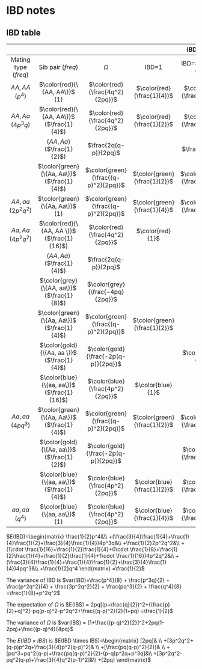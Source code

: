 # IBD notes {#IBD-fam}

## IBD table

| |  | | | IBD $(freq)$ | | |
|:--:|:--:|:--:|:--:|:-:|:-:|:-:|
|Mating type ($freq$) | Sib pair ($freq$) |$\Omega$ | IBD=1 | IBD=$\frac{1}{2}$ | IBD=0 | $E(IBD)$ | $IBS$|
| $AA , AA$ ($p^4$)| $\color{red}{\{AA, AA\}}$ (1) |$\color{red}{\frac{4q^2}{2pq}}$ | $\color{red}{\frac{1}{4}}$ | $\color{red}{\frac{1}{2}}$ |$\color{red}{\frac{1}{4}}$ | $\color{red}{\frac{1}{2}}$ |
| $AA , Aa$ ($4p^3q$)| $\color{red}{\{AA, AA\}}$ ($\frac{1}{4}$) | $\color{red}{\frac{4q^2}{2pq}}$ | $\color{red}{\frac{1}{2}}$ | $\color{red}{\frac{1}{2}}$ | |$\color{red}{\frac{3}{4}}$ |
| | $\{AA, Aa\}$ ($\frac{1}{2}$) | $\frac{2q(q-p)}{2pq}$ | | $\frac{1}{2}$ | $\frac{1}{2}$ | $\frac{1}{4}$ |
| | $\color{green}{\{Aa, Aa\}}$ ($\frac{1}{4}$) |$\color{green}{\frac{(q-p)^2}{2pq}}$ |$\color{green}{\frac{1}{2}}$ | $\color{green}{\frac{1}{2}}$ | | $\color{green}{\frac{3}{4}}$ |
| $AA , aa$ ($2p^2q^2$)| $\color{green}{\{Aa, Aa\}}$ (1) | $\color{green}{\frac{(q-p)^2}{2pq}}$ |$\color{green}{\frac{1}{4}}$ | $\color{green}{\frac{1}{2}}$ | $\color{green}{\frac{1}{4}}$ | $\color{green}{\frac{1}{2}}$ |
| $Aa , Aa$ ($4p^2q^2$) | $\color{red}{\{AA, AA \}}$ ($\frac{1}{16}$) |$\color{red}{\frac{4q^2}{2pq}}$ | $\color{red}{1}$| | | $\color{red}{1}$|
| | $\{AA, Aa \}$ ($\frac{1}{4}$) |$\frac{2q(q-p)}{2pq}$ |  | $1$ | | $\frac{1}{2}$|
| | $\color{grey}{\{AA, aa\}}$  ($\frac{1}{8}$) |$\color{grey}{\frac{-4pq}{2pq}}$ | | | $\color{grey}{1}$| $\color{grey}{0}$|
| | $\color{green}{\{Aa, Aa\}}$  ($\frac{1}{4}$) |$\color{green}{\frac{(q-p)^2}{2pq}}$ | $\color{green}{\frac{1}{2}}$| | $\color{green}{\frac{1}{2}}$| $\color{green}{\frac{1}{2}}$|
| | $\color{gold}{\{Aa, aa \}}$  ($\frac{1}{4}$) |$\color{gold}{\frac{-2p(q-p)}{2pq}}$ | |$\color{gold}{1}$ | | $\color{gold}{\frac{1}{2}}$|
| | $\color{blue}{\{aa, aa\}}$  ($\frac{1}{16}$) | $\color{blue}{\frac{4p^2}{2pq}}$ |$\color{blue}{1}$| | | $\color{blue}{1}$|
| $Aa, aa$ ($4pq^3$)| $\color{green}{\{Aa, Aa\}}$ ($\frac{1}{4}$) |$\color{green}{\frac{(q-p)^2}{2pq}}$  | $\color{green}{\frac{1}{2}}$ | $\color{green}{\frac{1}{2}}$ |  | $\color{green}{\frac{3}{4}}$|
| | $\color{gold}{\{Aa, aa\}}$ ($\frac{1}{2}$) |$\color{gold}{\frac{-2p(q-p)}{2pq}}$ | | $\color{gold}{\frac{1}{2}}$ |  $\color{gold}{\frac{1}{2}}$ | $\color{gold}{\frac{1}{4}}$|
| | $\color{blue}{\{aa, aa\}}$ ($\frac{1}{4}$) |$\color{blue}{\frac{4p^2}{2pq}}$ | $\color{blue}{\frac{1}{2}}$ | $\color{blue}{\frac{1}{2}}$ |  | $\color{blue}{\frac{3}{4}}$ |
| $aa, aa$ ($q^4$)| $\color{blue}{\{aa, aa\}}$ (1) | $\color{blue}{\frac{4p^2}{2pq}}$   |$\color{blue}{\frac{1}{4}}$ |  $\color{blue}{\frac{1}{2}}$ | $\color{blue}{\frac{1}{4}}$ | $\color{blue}{\frac{1}{2}}$ |

$E(IBD)=\begin{matrix}
\frac{1}{2}p^4&\\
+(\frac{3}{4}\frac{1}{4}+\frac{1}{4}\frac{1}{2}+\frac{3}{4}\frac{1}{4})4p^3q&\\
+\frac{1}{2}2p^2q^2&\\
+(1\cdot \frac{1}{16}+\frac{1}{2}\frac{1}{4}+0\cdot \frac{1}{8}+\frac{1}{2}\frac{1}{4}+\frac{1}{2}\frac{1}{4}+1\cdot \frac{1}{16})4p^2q^2&\\
+(\frac{3}{4}\frac{1}{4}+\frac{1}{4}\frac{1}{2}+\frac{3}{4}\frac{1}{4})4pq^3&\\
+\frac{1}{2}q^4
\end{matrix}
=\frac{1}{2}$

The variance of IBD is
$var(IBD)=\frac{p^4}{8} + \frac{p^3q}{2} + \frac{p^2q^2}{4} +
\frac{3p^2q^2}{2} + \frac{pq^3}{2} + \frac{q^4}{8}
=\frac{1}{8}+p^2q^2$

The expectation of $\Omega$ is $E(IBS) = 2pq[(p+\frac{q}{2})^2+(\frac{p}{2}+q)^2]-pq(p-q)^2-p^2q^2+\frac{(q-p)^2}{2}(1+pq)
=\frac{1}{2}$

The variance of $\Omega$ is $var(IBS) = [1+\frac{(p-q)^2}{2}]^2+2pq(1-2pq)+\frac{(p-q)^4}{4pq}$

The $E(IBD\times IBS)$ is
$E(IBD \times IBS)=\begin{matrix}
[2pq]& \\
+[3p^2q^2+(q-p)p^2q+\frac{3}{4}p^2(q-p)^2]& \\
+[\frac{pq(q-p)^2}{2}]& \\
+[pq^3+pq^2(q-p)+\frac{pq(q-p)^2}{2}-(p-q)p^2q+p^3q]&\\
+[3p^2q^2-pq^2(q-p)+\frac{3}{4}q^2(p-1)^2]&\\
+[2pq]
\end{matrix}$